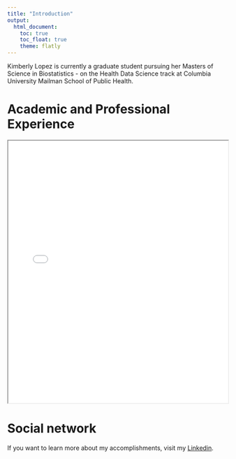 ```yaml
---
title: "Introduction"
output: 
  html_document:
    toc: true
    toc_float: true
    theme: flatly
---
```




Kimberly Lopez is currently a graduate student pursuing her Masters of Science in Biostatistics - on the Health Data Science track at Columbia University Mailman School of Public Health.

# Academic and Professional Experience

<iframe src="Lopez_Kimberly_CV (2024).docx.pdf" width="100%" height="600px"></iframe>


# Social network
If you want to learn more about my accomplishments, visit my [Linkedin](https://www.linkedin.com/in/kimberly-palaguachi-lopez2024).



